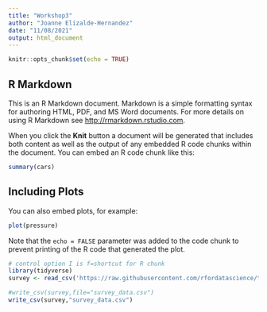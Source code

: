 ```yaml
---
title: "Workshop3"
author: "Joanne Elizalde-Hernandez"
date: "11/08/2021"
output: html_document
---
```


```r
knitr::opts_chunk$set(echo = TRUE)
```

## R Markdown

This is an R Markdown document. Markdown is a simple formatting syntax for authoring HTML, PDF, and MS Word documents. For more details on using R Markdown see <http://rmarkdown.rstudio.com>.

When you click the **Knit** button a document will be generated that includes both content as well as the output of any embedded R code chunks within the document. You can embed an R code chunk like this:

```r
summary(cars)
```

## Including Plots

You can also embed plots, for example:

```r
plot(pressure)
```

Note that the `echo = FALSE` parameter was added to the code chunk to prevent printing of the R code that generated the plot.


```r
# control option I is f=shortcut for R chunk
library(tidyverse)
survey <- read_csv('https://raw.githubusercontent.com/rfordatascience/tidytuesday/master/data/2021/2021-05-18/survey.csv')

#write_csv(survey,file="survey_data.csv")
write_csv(survey,"survey_data.csv")


```

